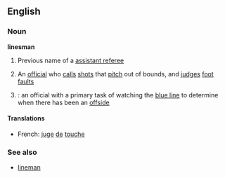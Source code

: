 ==English==
===Noun===
'''linesman'''
#{{football}} Previous name of a [[assistant referee]]
#{{tennis}} An [[official]] who [[call]]s [[shot]]s that [[pitch]] out of bounds, and [[judge]]s [[foot fault]]s
#{{cattag|Ice hockey}}: an official with a primary task of watching the [[blue line]] to determine when there has been an [[offside]]
====Translations====
*French: [[juge]] [[de]] [[touche]]

===See also===
* [[lineman]]
